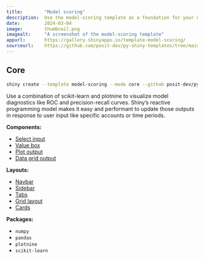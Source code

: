 ```yaml
---
title:        "Model scoring"
description:  Use the model-scoring template as a foundation for your next Shiny app.
date:         2024-03-04
image:        thumbnail.png
imagealt:     "A screenshot of the model-scoring template"
appurl:       https://gallery.shinyapps.io/template-model-scoring/
sourceurl:    https://github.com/posit-dev/py-shiny-templates/tree/main/model-scoring
---
```


::: {.panel-tabset .shiny-mode-tabset}
## Core
``` bash
shiny create --template model-scoring --mode core --github posit-dev/py-shiny-templates
```
:::


Use a combination of scikit-learn and plotnine to visualize model diagnostics like ROC and precision-recall curves.
Shiny's reactive programming model makes it easy and performant to update those outputs in response to user input like specific accounts or time periods.


:::: {.grid .tags}
::: {.g-col-6 .g-col-sm-4}

**Components:**

* [Select input](/components/inputs/selectize-single/index.qmd)
* [Value box](/components/outputs/value-box/index.qmd)
* [Plot output](/components/outputs/plot-matplotlib/index.qmd)
* [Data grid output](/components/outputs/data-grid/index.qmd)

:::
::: {.g-col-6 .g-col-sm-4}

**Layouts:**

* [Navbar](/layouts/navbarsindex.qmd)
* [Sidebar](/layouts/sidebarsindex.qmd)
* [Tabs](/layouts/tabsindex.qmd)
* [Grid layout](/layouts/arrangeindex.qmd)
* [Cards](/layouts/panels-cards/index.qmd#content-divided-by-cards)

:::
::: {.g-col-6 .g-col-sm-4}

**Packages:**

* `numpy`
* `pandas`
* `plotnine`
* `scikit-learn`

:::
::::
